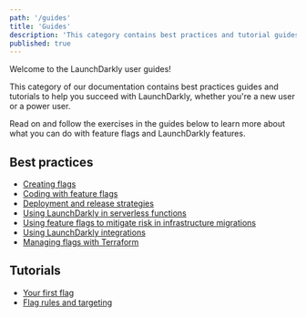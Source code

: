 ```yaml
---
path: '/guides'
title: 'Guides'
description: 'This category contains best practices and tutorial guides on how to use LaunchDarkly features, for new and experienced users.'
published: true
---
```


Welcome to the LaunchDarkly user guides! 

This category of our documentation contains best practices guides and tutorials to help you succeed with LaunchDarkly, whether you're a new user or a power user.

Read on and follow the exercises in the guides below to learn more about what you can do with feature flags and LaunchDarkly features.

## Best practices

* [Creating flags](/guides/best-practices/creating-flags)
* [Coding with feature flags](/guides/best-practices/coding)
* [Deployment and release strategies](/guides/best-practices/deployment-strategies)
* [Using LaunchDarkly in serverless functions](/guides/best-practices/serverless)
* [Using feature flags to mitigate risk in infrastructure migrations](/guides/best-practices/infrastructure-migration)
* [Using LaunchDarkly integrations](/guides/best-practices/integrations)
* [Managing flags with Terraform](/guides/best-practices/terraform)

## Tutorials

* [Your first flag](/guides/tutorials/first-flag)
* [Flag rules and targeting](/guides/tutorials/rules-and-targeting)
